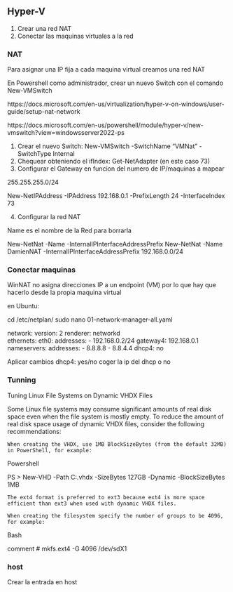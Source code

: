 ## Hyper-V

1. Crear una red NAT
2. Conectar las maquinas virtuales a la red

### NAT

Para asignar una IP fija a cada maquina virtual creamos una red NAT

En Powershell como administrador, crear un nuevo Switch con el comando New-VMSwitch

https://docs.microsoft.com/en-us/virtualization/hyper-v-on-windows/user-guide/setup-nat-network


https://docs.microsoft.com/en-us/powershell/module/hyper-v/new-vmswitch?view=windowsserver2022-ps

1. Crear el nuevo Switch: New-VMSwitch -SwitchName "VMNat" -SwitchType Internal
2. Chequear obteniendo el ifIndex: Get-NetAdapter (en este caso 73)
3. Configurar el Gateway en funcion del numero de IP/maquinas a mapear

255.255.255.0/24

New-NetIPAddress -IPAddress 192.168.0.1 -PrefixLength 24 -InterfaceIndex 73

4. Configurar la red NAT

Name es el nombre de la Red para borrarla

New-NetNat -Name <NATOutsideName> -InternalIPInterfaceAddressPrefix <NAT subnet prefix>
New-NetNat -Name DamienNAT -InternalIPInterfaceAddressPrefix 192.168.0.0/24

### Conectar maquinas

WinNAT no asigna direcciones IP a un endpoint (VM) por lo que hay que hacerlo desde la propia maquina virtual

en Ubuntu:

cd /etc/netplan/
sudo nano 01-network-manager-all.yaml

network:
  version: 2
  renderer: networkd  
  ethernets:
    eth0:
      addresses:
      - 192.168.0.2/24
      gateway4: 192.168.0.1
      nameservers:
        addresses:
        - 8.8.8.8
        - 8.8.4.4
      dhcp4: no

Aplicar cambios
dhcp4: yes/no coger la ip del dhcp o no

### Tunning

Tuning Linux File Systems on Dynamic VHDX Files

Some Linux file systems may consume significant amounts of real disk space even when the file system is mostly empty. To reduce the amount of real disk space usage of dynamic VHDX files, consider the following recommendations:

    When creating the VHDX, use 1MB BlockSizeBytes (from the default 32MB) in PowerShell, for example:

Powershell

PS > New-VHD -Path C:\MyVHDs\test.vhdx -SizeBytes 127GB -Dynamic -BlockSizeBytes 1MB

    The ext4 format is preferred to ext3 because ext4 is more space efficient than ext3 when used with dynamic VHDX files.

    When creating the filesystem specify the number of groups to be 4096, for example:

Bash



comment # mkfs.ext4 -G 4096 /dev/sdX1


### host

Crear la entrada en host
